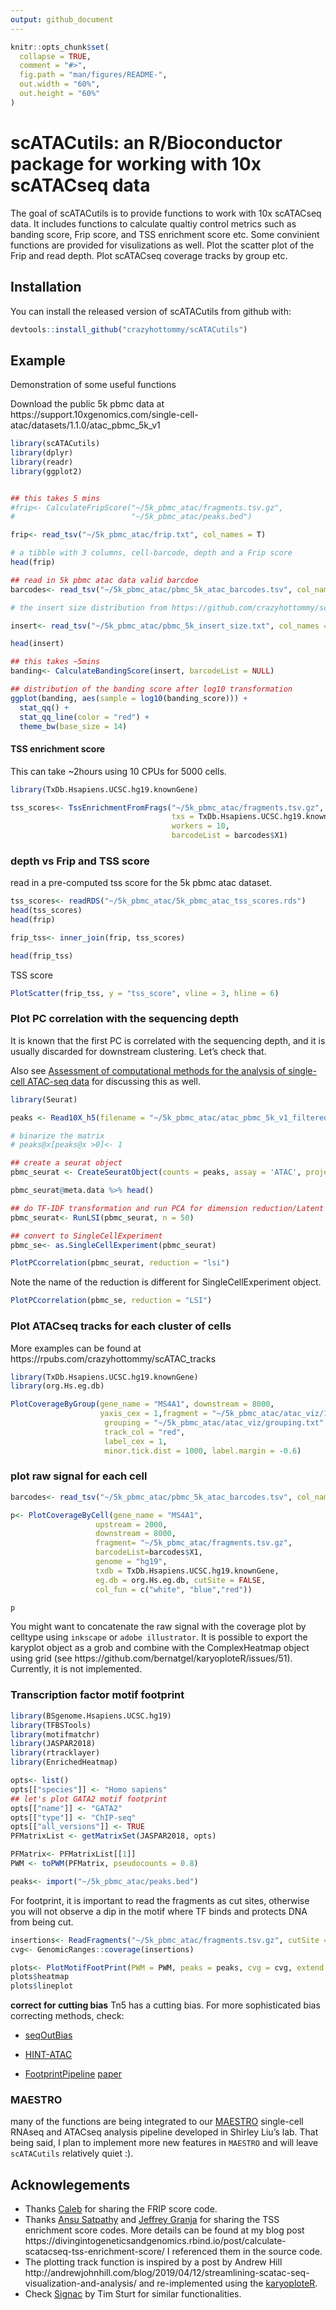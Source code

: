 ```yaml
---
output: github_document
---
```


<!-- README.md is generated from README.Rmd. Please edit that file -->

```r
knitr::opts_chunk$set(
  collapse = TRUE,
  comment = "#>",
  fig.path = "man/figures/README-",
  out.width = "60%",
  out.height = "60%"
)
```
# scATACutils: an R/Bioconductor package for working with 10x scATACseq data


<!-- badges: start -->
<!-- badges: end -->

The goal of scATACutils is to provide functions to work with 10x scATACseq data. It includes functions to calculate qualtiy control metrics such as banding score, Frip score,  and TSS enrichment score etc. Some convinient functions are provided for visulizations as well. Plot the scatter plot of the Frip and read depth. Plot scATACseq coverage tracks by group etc.

## Installation

You can install the released version of scATACutils from github with:

``` r
devtools::install_github("crazyhottommy/scATACutils")
```

## Example

Demonstration of some useful functions

Download the public 5k pbmc data  at https://support.10xgenomics.com/single-cell-atac/datasets/1.1.0/atac_pbmc_5k_v1

```r
library(scATACutils)
library(dplyr)
library(readr)
library(ggplot2)


## this takes 5 mins
#frip<- CalculateFripScore("~/5k_pbmc_atac/fragments.tsv.gz",
#                          "~/5k_pbmc_atac/peaks.bed")

frip<- read_tsv("~/5k_pbmc_atac/frip.txt", col_names = T)

# a tibble with 3 columns, cell-barcode, depth and a Frip score
head(frip)

## read in 5k pbmc atac data valid barcdoe
barcodes<- read_tsv("~/5k_pbmc_atac/pbmc_5k_atac_barcodes.tsv", col_names = F)

# the insert size distribution from https://github.com/crazyhottommy/scATACtools/blob/master/python/get_insert_size_distribution_per_cell.py

insert<- read_tsv("~/5k_pbmc_atac/pbmc_5k_insert_size.txt", col_names = T)

head(insert)

## this takes ~5mins
banding<- CalculateBandingScore(insert, barcodeList = NULL)

## distribution of the banding score after log10 transformation
ggplot(banding, aes(sample = log10(banding_score))) + 
  stat_qq() + 
  stat_qq_line(color = "red") +
  theme_bw(base_size = 14)

```

#### TSS enrichment score

This can take ~2hours using 10 CPUs for 5000 cells.

```r
library(TxDb.Hsapiens.UCSC.hg19.knownGene)

tss_scores<- TssEnrichmentFromFrags("~/5k_pbmc_atac/fragments.tsv.gz",
                                    txs = TxDb.Hsapiens.UCSC.hg19.knownGene,
                                    workers = 10,
                                    barcodeList = barcodes$X1)
```

### depth vs Frip and TSS score

read in a pre-computed tss score for the 5k pbmc atac dataset.

```r
tss_scores<- readRDS("~/5k_pbmc_atac/5k_pbmc_atac_tss_scores.rds")
head(tss_scores)
head(frip)

frip_tss<- inner_join(frip, tss_scores)

head(frip_tss)


```

TSS score

```r

PlotScatter(frip_tss, y = "tss_score", vline = 3, hline = 6)

```

### Plot PC correlation with the sequencing depth


It is known that the first PC is correlated with the sequencing depth, and it is usually discarded for downstream clustering. Let's check that.

Also see [Assessment of computational methods for the analysis of single-cell ATAC-seq data](https://www.biorxiv.org/content/10.1101/739011v1) for discussing this as well.

```r
library(Seurat)

peaks <- Read10X_h5(filename = "~/5k_pbmc_atac/atac_pbmc_5k_v1_filtered_peak_bc_matrix.h5")

# binarize the matrix
# peaks@x[peaks@x >0]<- 1 

## create a seurat object
pbmc_seurat <- CreateSeuratObject(counts = peaks, assay = 'ATAC', project = '5k_pbmc')

pbmc_seurat@meta.data %>% head()

## do TF-IDF transformation and run PCA for dimension reduction/Latent Semantic Index
pbmc_seurat<- RunLSI(pbmc_seurat, n = 50)

## convert to SingleCellExperiment
pbmc_se<- as.SingleCellExperiment(pbmc_seurat)

PlotPCcorrelation(pbmc_seurat, reduction = "lsi")
```

Note the name of the reduction is different for SingleCellExperiment object.

```r
PlotPCcorrelation(pbmc_se, reduction = "LSI")
```

### Plot ATACseq tracks for each cluster of cells

More examples can be found at https://rpubs.com/crazyhottommy/scATAC_tracks

```r
library(TxDb.Hsapiens.UCSC.hg19.knownGene)
library(org.Hs.eg.db)

PlotCoverageByGroup(gene_name = "MS4A1", downstream = 8000, 
                    yaxis_cex = 1,fragment = "~/5k_pbmc_atac/atac_viz/10k_pbmc/atac_v1_pbmc_10k_fragments.tsv.gz",
                     grouping = "~/5k_pbmc_atac/atac_viz/grouping.txt", tick_label_cex = 1, tick.dist = 5000,
                     track_col = "red", 
                     label_cex = 1,
                     minor.tick.dist = 1000, label.margin = -0.6)


```

### plot raw signal for each cell

```r

barcodes<- read_tsv("~/5k_pbmc_atac/pbmc_5k_atac_barcodes.tsv", col_names = FALSE)

p<- PlotCoverageByCell(gene_name = "MS4A1",
                   upstream = 2000, 
                   downstream = 8000,
                   fragment= "~/5k_pbmc_atac/fragments.tsv.gz",
                   barcodeList=barcodes$X1,
                   genome = "hg19", 
                   txdb = TxDb.Hsapiens.UCSC.hg19.knownGene,
                   eg.db = org.Hs.eg.db, cutSite = FALSE,
                   col_fun = c("white", "blue","red"))

p
```

You might want to concatenate the raw signal with the coverage plot by celltype using `inkscape` or `adobe illustrator`.
It is possible to export the karyplot object as a grob and combine with the ComplexHeatmap object using grid (see
https://github.com/bernatgel/karyoploteR/issues/51). Currently, it is not implemented.


### Transcription factor motif footprint

```r
library(BSgenome.Hsapiens.UCSC.hg19)
library(TFBSTools)
library(motifmatchr)
library(JASPAR2018)
library(rtracklayer)
library(EnrichedHeatmap)

opts<- list()
opts[["species"]] <- "Homo sapiens"
## let's plot GATA2 motif footprint
opts[["name"]] <- "GATA2"
opts[["type"]] <- "ChIP-seq"
opts[["all_versions"]] <- TRUE
PFMatrixList <- getMatrixSet(JASPAR2018, opts)

PFMatrix<- PFMatrixList[[1]]
PWM <- toPWM(PFMatrix, pseudocounts = 0.8)

peaks<- import("~/5k_pbmc_atac/peaks.bed")
```

For footprint, it is important to read the fragments as cut sites, otherwise you will not observe a dip in the motif where TF binds and protects DNA from being cut.

```r
insertions<- ReadFragments("~/5k_pbmc_atac/fragments.tsv.gz", cutSite = TRUE)
cvg<- GenomicRanges::coverage(insertions)

plots<- PlotMotifFootPrint(PWM = PWM, peaks = peaks, cvg = cvg, extend = 100)
plots$heatmap
plots$lineplot

```


**correct for cutting bias** Tn5 has a cutting bias. For more sophisticated bias correcting methods, check:

* [seqOutBias](https://guertinlab.github.io/seqOutBias_Vignette/part3.html)

* [HINT-ATAC](https://genomebiology.biomedcentral.com/articles/10.1186/s13059-019-1642-2)

* [FootprintPipeline](https://github.com/aslihankarabacak/FootprintPipeline/) [paper](https://genomebiology.biomedcentral.com/articles/10.1186/s13059-019-1654-y)


### MAESTRO

many of the functions are being integrated to our [MAESTRO](https://github.com/liulab-dfci/MAESTRO) single-cell RNAseq and ATACseq analysis pipeline developed in Shirley Liu's lab. That being said, I plan to implement more new features in `MAESTRO` and will leave `scATACutils` relatively quiet :).

## Acknowlegements

* Thanks [Caleb](https://github.com/caleblareau) for sharing the FRIP score code.
* Thanks [Ansu Satpathy](https://twitter.com/Satpathology) and [Jeffrey Granja](https://github.com/jeffmgranja) for sharing the TSS enrichment score codes. More details can be found at my blog post https://divingintogeneticsandgenomics.rbind.io/post/calculate-scatacseq-tss-enrichment-score/
I referenced them in the source code.
* The plotting track function is inspired by a post by Andrew Hill http://andrewjohnhill.com/blog/2019/04/12/streamlining-scatac-seq-visualization-and-analysis/ and re-implemented using the [karyoploteR](http://bioconductor.org/packages/release/bioc/html/karyoploteR.html).
* Check [Signac](https://satijalab.org/signac/) by Tim Sturt for similar functionalities.




